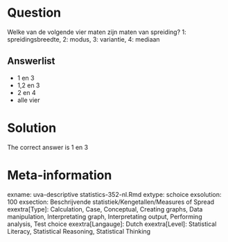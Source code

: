 Question
========

Welke van de volgende vier maten zijn maten van spreiding? 1: spreidingsbreedte, 2: modus, 3: variantie, 4: mediaan 

Answerlist
----------
* 1 en 3
* 1,2 en 3
* 2 en 4
* alle vier

Solution
========

The correct answer is  1 en 3 

Meta-information
================
exname: uva-descriptive statistics-352-nl.Rmd 
extype: schoice 
exsolution: 100 
exsection: Beschrijvende statistiek/Kengetallen/Measures of Spread
exextra[Type]: Calculation, Case, Conceptual, Creating graphs, Data manipulation, Interpretating graph, Interpretating output, Performing analysis, Test choice 
exextra[Langauge]: Dutch 
exextra[Level]: Statistical Literacy, Statistical Reasoning, Statistical Thinking 
